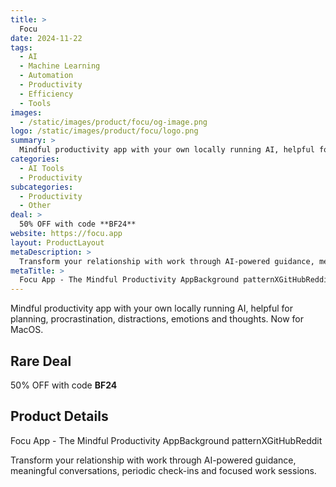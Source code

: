 ```yaml
---
title: >
  Focu
date: 2024-11-22
tags:
  - AI
  - Machine Learning
  - Automation
  - Productivity
  - Efficiency
  - Tools
images:
  - /static/images/product/focu/og-image.png
logo: /static/images/product/focu/logo.png
summary: >
  Mindful productivity app with your own locally running AI, helpful for planning, procrastination, distractions, emotions and thoughts. Now for MacOS.
categories:
  - AI Tools
  - Productivity
subcategories:
  - Productivity
  - Other
deal: >
  50% OFF with code **BF24**
website: https://focu.app
layout: ProductLayout
metaDescription: >
  Transform your relationship with work through AI-powered guidance, meaningful conversations, periodic check-ins and focused work sessions.
metaTitle: >
  Focu App - The Mindful Productivity AppBackground patternXGitHubReddit
---
```

Mindful productivity app with your own locally running AI, helpful for planning, procrastination, distractions, emotions and thoughts. Now for MacOS.

## Rare Deal

50% OFF with code **BF24**

## Product Details
Focu App - The Mindful Productivity AppBackground patternXGitHubReddit

Transform your relationship with work through AI-powered guidance, meaningful conversations, periodic check-ins and focused work sessions.
